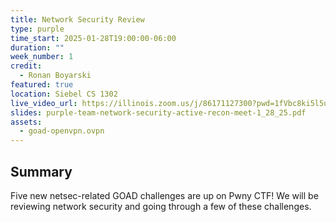 ```yaml
---
title: Network Security Review
type: purple
time_start: 2025-01-28T19:00:00-06:00
duration: ""
week_number: 1
credit:
  - Ronan Boyarski
featured: true
location: Siebel CS 1302
live_video_url: https://illinois.zoom.us/j/86171127300?pwd=1fVbc8ki5l5uYeYfEfcLkTEyAzcgym.1
slides: purple-team-network-security-active-recon-meet-1_28_25.pdf
assets:
  - goad-openvpn.ovpn
---
```

## Summary
Five new netsec-related GOAD challenges are up on Pwny CTF! We will be reviewing network security and going through a few of these challenges.
